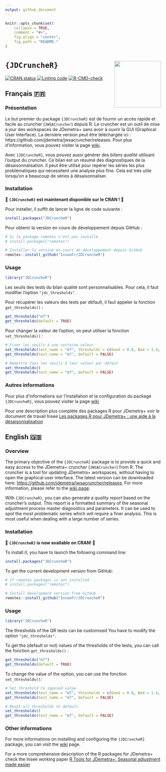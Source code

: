 ```yaml
---
output: github_document
---
```


<!-- README.md is generated from README.Rmd. Please edit that file -->

```r
knitr::opts_chunk$set(
    collapse = TRUE,
    comment = "#>",
    fig.align = "center",
    fig.path = "README-"
)
```

# `{JDCruncheR}` <a href="https://inseefr.github.io/JDCruncheR/"><img src="man/figures/logo.png" align="right" height="150" style="float:right; height:150px;"/></a>

<!-- badges: start -->
[![CRAN status](https://www.r-pkg.org/badges/version/JDCruncheR)](https://cran.r-project.org/package=JDCruncheR)
[![Linting code](https://github.com/InseeFr/JDCruncheR/actions/workflows/lint.yaml/badge.svg)](https://github.com/InseeFr/JDCruncheR/actions/workflows/lint.yaml)
[![R-CMD-check](https://github.com/InseeFr/JDCruncheR/actions/workflows/R-CMD-check.yaml/badge.svg)](https://github.com/InseeFr/JDCruncheR/actions/workflows/R-CMD-check.yaml)
<!-- badges: end -->


## Français 🇫🇷

### Présentation

Le but premier du package `{JDCruncheR}` est de fournir un accès rapide et facile au cruncher (`JWSACruncher`) depuis R. Le cruncher est un outil de mise à jour des workspaces de JDemetra+ sans avoir à ouvrir la GUI (Graphical User Interface). La dernière version peut être téléchargée ici : https://github.com/jdemetra/jwsacruncher/releases. Pour plus d'information, vous pouvez visiter la page [wiki](https://github.com/jdemetra/jwsacruncher/wiki).

Avec `{JDCruncheR}`, vous pouvez aussi générer des *bilans qualité* utilisant l'output du cruncher. Ce bilan est un résumé des diagnostiques de la désaisonnalisation. Il peut être utilisé pour repérer les séries les plus problématiques qui nécessitent une analyse plus fine. Cela est très utile lorsqu'on a beaucoup de séries à désaisonnaliser.

### Installation

**🎉 `{JDCruncheR}` est maintenant disponible sur le CRAN ! 🎉**

Pour installer, il suffit de lancer la ligne de code suivante :

```r
install.packages("JDCruncheR")
```

Pour obtenir la version en cours de développement depuis GitHub :

```r
# Si le package remotes n'est pas installé
# install.packages("remotes")

# Installer la version en cours de développement depuis GitHub
remotes::install_github("InseeFr/JDCruncheR")
```

### Usage

```r
library("JDCruncheR")
```

Les seuils des tests du bilan qualité sont personnalisables.
Pour cela, il faut modifier l'option `"jdc_thresholds"`.

Pour récupérer les valeurs des tests par défault, il faut appeler la fonction `get_thresholds()` :

```r
get_thresholds("m7")
get_thresholds(default = TRUE)
```

Pour changer la valeur de l'option, on peut utiliser la fonction `set_thresholds()` :

```r
# Fixer les seuils à une certaine valeur
set_thresholds(test_name = "m7", thresholds = c(Good = 0.8, Bad = 1.4, Severe = Inf))
get_thresholds(test_name = "m7", default = FALSE)

# Remettre tous les seuils à leur valeur par défaut
set_thresholds()
get_thresholds(test_name = "m7", default = FALSE)
```


### Autres informations

Pour plus d'informations sur l'installation et la configuration du package `{JDCruncheR}`, vous pouvez visiter la page [wiki](https://github.com/jdemetra/jwsacruncher/wiki)

Pour une description plus complète des packages R pour JDemetra+ voir le document de travail Insee [Les packages R pour JDemetra+ : une aide à la désaisonnalisation](https://www.insee.fr/fr/statistiques/5019786)

## English 🇬🇧

### Overview

The primary objective of the `{JDCruncheR}` package is to provide a quick and easy access to the JDemetra+ cruncher (`JWSACruncher`) from R. The cruncher is a tool for updating JDemetra+ workspaces, without having to open the graphical user interface. The latest version can be downloaded here: <https://github.com/jdemetra/jwsacruncher/releases>. For more information, please refer to the [wiki page](https://github.com/jdemetra/jwsacruncher/wiki).

With `{JDCruncheR}`, you can also generate a *quality report* based on the cruncher's output. This report is a formatted summary of the seasonal adjustment process master diagnostics and parameters. It can be used to spot the most problematic series which will require a finer analysis. This is most useful when dealing with a large number of series.

### Installation

**🎉 `{JDCruncheR}` is now available on CRAN! 🎉**

To install it, you have to launch the following command line:

```r
install.packages("JDCruncheR")
```

To get the current development version from GitHub:

```r
# If remotes packages is not installed
# install.packages("remotes")

# Install development version from GitHub
remotes::install_github("InseeFr/JDCruncheR")
```

### Usage

```r
library("JDCruncheR")
```

The thresholds of the QR tests can be customised
You have to modify the option `"jdc_thresholds"`.

To get the (default or not) values of the thresholds of the tests, you can call the fonction `get_thresholds()` :

```r
get_thresholds("m7")
get_thresholds(default = TRUE)
```

To change the value of the option, you can use the fonction `set_thresholds()`:

```r
# Set threshold to imposed value
set_thresholds(test_name = "m7", thresholds = c(Good = 0.8, Bad = 1.4, Severe = Inf))
get_thresholds(test_name = "m7", default = FALSE)

# Reset all thresholds to default
set_thresholds()
get_thresholds(test_name = "m7", default = FALSE)
```

### Other informations

For more informations on installing and configuring the `{JDCruncheR}` package, you can visit the [wiki](https://github.com/jdemetra/jwsacruncher/wiki) page.

For a more comprehensive description of the R packages for JDemetra+ check the Insee working paper [R Tools for JDemetra+: Seasonal adjustment made easier](https://www.insee.fr/en/statistiques/5019812)
